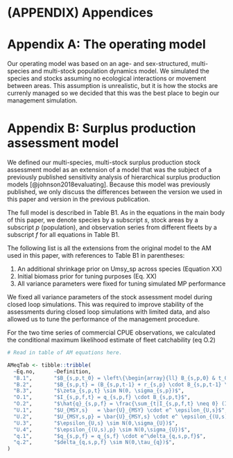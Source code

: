 # (APPENDIX) Appendices {-}

# Appendix A: The operating model

Our operating model was based on an age- and 
sex-structured, multi-species and multi-stock population
dynamics model. We simulated the species and stocks
assuming no ecological interactions or movement
between areas. This assumption is unrealistic,
but it is how the stocks are currenly managed
so we decided that this was the best place to begin
our management simulation.



# Appendix B: Surplus production assessment model

We defined our multi-species, multi-stock surplus 
production stock assessment model as an extension 
of a model that was the subject of a previously
published sensitivity analysis of hierarchical
surplus production models [@johnson2018evaluating].
Because this model was previously published, we
only discuss the differences between the version
we used in this paper and version in the previous 
publication.

The full model is described in Table B1. 
As in the equations in the main body of this paper, 
we denote species by a subscript $s$, stock areas 
by a subscript $p$ (population), and observation series from 
different fleets by a subscript $f$ 
for all equations in Table B1.

The following list is all the extensions from the 
original model to the AM used in this paper, with
references to Table B1 in parentheses:

1. An additional shrinkage prior on Umsy_sp across
species (Equation XX)
2. Initial biomass prior for tuning purposes (Eq. XX)
3. All variance parameters were fixed for tuning
simulated MP performance

We fixed all variance parameters of the stock assessment 
model during closed loop simulations. This was required
to improve stability of the assessments during closed loop
simulations with limited data, and also allowed us 
to tune the performance of the management procedure.

For the two time series of commercial CPUE observations, 
we calculated the conditional maximum likelihood estimate
of fleet catchability (eq O.2)



```r
# Read in table of AM equations here.

AMeqTab <- tibble::tribble(
  ~Eq.no,      ~Definition,
  "B.1",       "$B_{s,p,t_0} = \left\{\begin{array}{ll} B_{s,p,0} & t_0 = 1 \\ B_{s,p,init} & t_0 > 1 \end{array} \right.",
  "B.2",       "$B_{s,p,t} = (B_{s,p,t-1} + r_{s,p} \cdot B_{s,p,t-1} \cdot (1 - \frac{B_{s,p,t-1}}{B_{s,p,0}}) - C_{s,p,t-1}) e^{\zeta_{s,p,t}}",
  "B.3",       "$\zeta_{s,p,t} \sim N(0, \sigma_{s,p})$",
  "O.1",       "$I_{s,p,f,t} = q_{s,p,f} \cdot B_{s,p,t}$",
  "O.2",       "$\hat{q}_{s,p,f} = \frac{\sum_{t|I_{s,p,f,t} \neq 0} (I_{s,p,f,t} - B_{s,p,f,t} ) }{|\{t~|~I_{s,p,f,t} \neq 0\}|},~~ f = 1,2$",
  "U.1",       "$U_{MSY,s}   = \bar{U}_{MSY} \cdot e^ \epsilon_{U,s}$",
  "U.2",       "$U_{MSY,s,p} = \bar{U}_{MSY,s} \cdot e^ \epsilon_{(U,s),p}$",
  "U.3",       "$\epsilon_{U,s} \sim N(0,\sigma_{U})$",
  "U.4",       "$\epsilon_{(U,s),p} \sim N(0,\sigma_{U})$",
  "q.1",       "$q_{s,p,f} = q_{s,f} \cdot e^\delta_{q,s,p,f}$",
  "q.2",       "$delta_{q,s,p,f} \sim N(0,\tau_{q})$",
)

```
